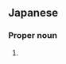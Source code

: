 ==Japanese==
{{ja-kanjitab|比|奈|子}}

===Proper noun===
{{ja-pos|proper|ひなこ}}

# {{given name|female|lang=ja|sort=ひなこ}}